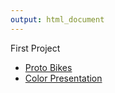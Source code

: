 ```yaml
---
output: html_document
---
```


First Project

* [Proto Bikes](./Projects/CopyOfDuplication_Project1.html)
* [Color Presentation](./Presentation/Presentation.html)
